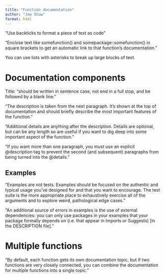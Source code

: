```yaml
---
title: "Function documentation"
author: "Joe Shaw"
format: html
---
```


"Use backticks to format a piece of text as code"

"Enclose text like somefunction() and somepackage::somefunction() in square brackets to get an automatic link to that function’s documentation."

You can use lists with asterisks to break up large blocks of text.

# Documentation components

Title: "should be written in sentence case, not end in a full stop, and be followed by a blank line."

"The description is taken from the next paragraph. It’s shown at the top of documentation and should briefly describe the most important features of the function."

"Additional details are anything after the description. Details are optional, but can be any length so are useful if you want to dig deep into some important aspect of the function."

"If you want more than one paragraph, you must use an explicit @description tag to prevent the second (and subsequent) paragraphs from being turned into the @details."

## Examples

"Examples are not tests. Examples should be focused on the authentic and typical usage you’ve designed for and that you want to encourage. The test suite is the more appropriate place to exhaustively exercise all of the arguments and to explore weird, pathological edge cases."

"An additional source of errors in examples is the use of external dependencies: you can only use packages in your examples that your package formally depends on (i.e. that appear in Imports or Suggests) [in the DESCRIPTION file]."

# Multiple functions

"By default, each function gets its own documentation topic, but if two functions are very closely connected, you can combine the documentation for multiple functions into a single topic."
